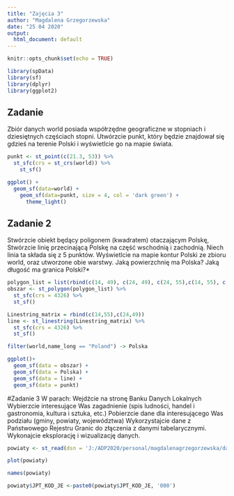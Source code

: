 ---
title: "Zajęcia 3"
author: "Magdalena Grzegorzewska"
date: "25 04 2020"
output:
  html_document: default
---

```{r setup, include=FALSE}
knitr::opts_chunk$set(echo = TRUE)

library(spData)
library(sf)
library(dplyr)
library(ggplot2)
```

## Zadanie

Zbiór danych world posiada współrzędne geograficzne w stopniach i dziesiętnych częściach stopni. Utwórzcie punkt, który będzie znajdował się gdzieś na terenie Polski i wyświetlcie go na mapie świata.

```{r pressure, echo=FALSE}
punkt <- st_point(c(21.3, 53)) %>% 
  st_sfc(crs = st_crs(world)) %>%
    st_sf()

ggplot() +           
  geom_sf(data=world) +
    geom_sf(data=punkt, size = 4, col = 'dark green') +
      theme_light()

```

## Zadanie 2

Stwórzcie obiekt będący poligonem (kwadratem) otaczającym Polskę,
Stwórzcie linię przecinającą Polskę na część wschodnią i zachodnią. Niech linia ta składa się z 5 punktów.
Wyświetlcie na mapie kontur Polski ze zbioru world, oraz utworzone obie warstwy.
Jaką powierzchnię ma Polska?
Jaką długość ma granica Polski?*


```{r }
polygon_list = list(rbind(c(14, 49), c(24, 49), c(24, 55),c(14, 55), c(14, 49)))
obszar <- st_polygon(polygon_list) %>%
  st_sfc(crs = 4326) %>%
  st_sf()
```

```{r }
Linestring_matrix = rbind(c(14,55),c(24,49))
line <- st_linestring(Linestring_matrix) %>%
  st_sfc(crs = 4326) %>%
  st_sf()
```

```{r }
filter(world,name_long == "Poland") -> Polska

ggplot()+
  geom_sf(data = obszar) +
  geom_sf(data = Polska) +
  geom_sf(data = line) +
  geom_sf(data = punkt)


```

#Zadanie 3
W parach:
Wejdźcie na stronę Banku Danych Lokalnych 
Wybierzcie interesujące Was zagadnienie (spis ludności, handel i gastronomia, kultura i sztuka, etc.)
Pobierzcie dane dla interesującego Was podziału (gminy, powiaty, województwa)
Wykorzystajcie dane z Państwowego Rejestru Granic do złączenia z danymi tabelarycznymi.
Wykonajcie eksplorację i wizualizację danych.

```{r }
powiaty <- st_read(dsn = 'J:/ADP2020/personal/magdalenagrzegorzewska/data/jednostki_administracyjne/Powiaty.shp')

plot(powiaty) 

names(powiaty)

powiaty$JPT_KOD_JE <-paste0(powiaty$JPT_KOD_JE, '000')


```
